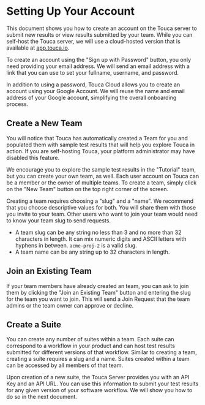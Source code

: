 
# Setting Up Your Account

This document shows you how to create an account on the Touca server to submit
new results or view results submitted by your team. While you can self-host the
Touca server, we will use a cloud-hosted version that is available at
[app.touca.io](https://app.touca.io).

<ToucaImage
  src="touca-signup-page.png"
  dark="touca-signup-page-dark.png"
  alt="Touca server signup page"
/>

To create an account using the "Sign up with Password" button, you only need
providing your email address. We will send an email address with a link that you
can use to set your fullname, username, and password.

<ToucaImage
  src="touca-account-welcome.png"
  dark="touca-account-welcome-dark.png"
  alt="Touca onboarding page"
/>

In addition to using a password, Touca Cloud allows you to create an account
using your Google Account. We will reuse the name and email address of your
Google account, simplifying the overall onboarding process.

## Create a New Team

You will notice that Touca has automatically created a Team for you and
populated them with sample test results that will help you explore Touca in
action. If you are self-hosting Touca, your platform administrator may have
disabled this feature.

We encourage you to explore the sample test results in the "Tutorial" team, but
you can create your own team, as well. Each user account on Touca can be a
member or the owner of multiple teams. To create a team, simply click on the
"New Team" button on the top right corner of the screen.

<ToucaImage
  src="touca-create-team.png"
  dark="touca-create-team-dark.png"
  title="Important buttons on Touca are always on the top-right corner."
/>

Creating a team requires choosing a "slug" and a "name". We recommend that you
choose descriptive values for both. You will share them with those you invite to
your team. Other users who want to join your team would need to know your team
slug to send requests.

- A team slug can be any string no less than 3 and no more than 32 characters in
  length. It can mix numeric digits and ASCII letters with hyphens in between.
  `acme-proj-2` is a valid slug.
- A team name can be any string up to 32 characters in length.

## Join an Existing Team

If your team members have already created an team, you can ask to join them by
clicking the "Join an Existing Team" button and entering the slug for the team
you want to join. This will send a Join Request that the team admins or the team
owner can approve or decline.

<ToucaImage
  src="touca-team-request-join.png"
  dark="touca-team-request-join-dark.png"
  title="You will need approval from a Team Admin to join that team."
/>

## Create a Suite

You can create any number of suites within a team. Each suite can correspond to
a workflow in your product and can host test results submitted for different
versions of that workflow. Similar to creating a team, creating a suite requires
a slug and a name. Suites created within a team can be accessed by all members
of that team.

<ToucaImage
  src="touca-create-suite.png"
  dark="touca-create-suite-dark.png"
  title="You can always change the name and the slug of your suite from the Settings tab."
/>

Upon creation of a new suite, the Touca Server provides you with an API Key and
an API URL. You can use this information to submit your test results for any
given version of your software workflow. We will show you how to do so in the
next document.

<ToucaImage
  src="touca-submit-first-version.png"
  dark="touca-submit-first-version-dark.png"
  title="You will need API Key and API URL to submit test results."
/>
